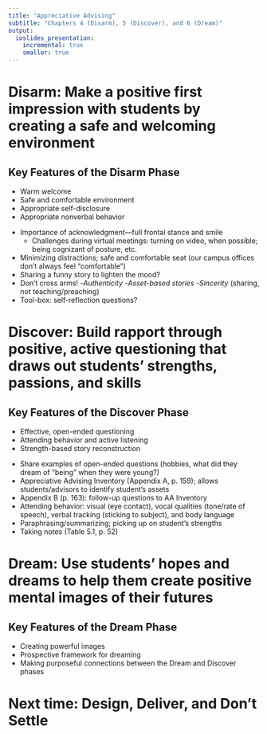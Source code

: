 ```yaml
---
title: "Appreciative Advising"
subtitle: "Chapters 4 (Disarm), 5 (Discover), and 6 (Dream)"
output:
  ioslides_presentation:
    incremental: true
    smaller: true
---
```


# Disarm: Make a positive first impression with students by creating a safe and welcoming environment

## Key Features of the Disarm Phase

- Warm welcome
- Safe and comfortable environment
- Appropriate self-disclosure
- Appropriate nonverbal behavior

<div class="notes">

- Importance of acknowledgment---full frontal stance and smile
  - Challenges during virtual meetings:  turning on video, when possible; being cognizant of posture, etc.
- Minimizing distractions; safe and comfortable seat (our campus offices don't always feel "comfortable")
- Sharing a funny story to lighten the mood?
- Don't cross arms!
-*Authenticity*
-*Asset-based stories*
-*Sincerity* (sharing, not teaching/preaching)
- Tool-box:  self-reflection questions?

</div>

# Discover: Build rapport through positive, active questioning that draws out students' strengths, passions, and skills

## Key Features of the Discover Phase

- Effective, open-ended questioning
- Attending behavior and active listening
- Strength-based story reconstruction

<div class="notes">

- Share examples of open-ended questions (hobbies, what did they dream of "being" when they were young?)
- Appreciative Advising Inventory (Appendix A, p. 159); allows students/advisors to identify student's assets
- Appendix B (p. 163):  follow-up questions to AA Inventory
- Attending behavior:  visual (eye contact), vocal qualities (tone/rate of speech), verbal tracking (sticking to subject), and body language
- Paraphrasing/summarizing; picking up on student's strengths
- Taking notes (Table 5.1, p. 52)

</div>

# Dream: Use students' hopes and dreams to help them create positive mental images of their futures

## {data-background="https://upload.wikimedia.org/wikipedia/commons/4/49/Deep-dream-white-noise-0050.jpg" data-background-size=cover}

## Key Features of the Dream Phase

- Creating powerful images
- Prospective framework for dreaming
- Making purposeful connections between the Dream and Discover phases

# Next time:  Design, Deliver, and Don't Settle
